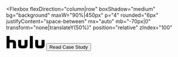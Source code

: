 <Flexbox
  flexDirection="column|row"
  boxShadow="medium"
  bg="background"
  maxW="90%|450px"
  p="4"
  rounded="6px"
  justifyContent="space-between"
  mx="auto"
  mb="-70px|0"
  transform="none|translateY(50%)"
  position="relative"
  zIndex="100"
>
  <Flexbox w="140" justifyContent="center" mb="4|0|0">
    <svg viewBox="0 0 400 136.76" height="36">
      <g transform="matrix(6.4378 0 0 6.4378 4 4)">
        <g>
          <g>
            <path
              fill="#000"
              d="m9.57 6.24h-3.1a3.73 3.73 0 0 0-1.63 0.29v-6.53h-4.84v20h4.83v-8.07a1.29 1.29 0 0 1 1.3-1.29h2.81a1.29 1.29 0 0 1 1.3 1.29v8.07h4.84v-8.7c0-3.66-2.44-5.06-5.5-5.06zm46.48 0v8.07a1.29 1.29 0 0 1-1.29 1.29h-2.82a1.29 1.29 0 0 1-1.3-1.29v-8.07h-4.83v8.47c0 3.47 2.19 5.29 5.51 5.29h4.73c3 0 4.84-2.15 4.84-5.26v-8.5zm-27.28 8.07a1.29 1.29 0 0 1-1.3 1.29h-2.81a1.29 1.29 0 0 1-1.3-1.29v-8.07h-4.83v8.47c0 3.47 2.22 5.29 5.47 5.29h4.73c3 0 4.84-2.15 4.84-5.26v-8.5h-4.8zm8.52 5.69h4.84v-20h-4.84z"
            ></path>
          </g>
        </g>
      </g>
    </svg>
  </Flexbox>
  <Button as="a" href="#" variant="primary" w="full|auto|auto">
    Read Case Study
  </Button>
</Flexbox>
